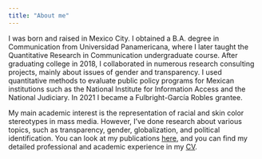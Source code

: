 ```yaml
---
title: "About me"
---
```


I was born and raised in Mexico City. I obtained a B.A. degree in Communication from Universidad Panamericana, where I later taught the Quantitative Research in Communication undergraduate course. After graduating college in 2018, I collaborated in numerous research consulting projects, mainly about issues of gender and transparency. I used quantitative methods to evaluate public policy programs for Mexican institutions such as the National Institute for Information Access and the National Judiciary. In 2021 I became a Fulbright-García Robles grantee.  

My main academic interest is the representation of racial and skin color stereotypes in mass media. However, I've done research about various topics, such as transparency, gender, globalization, and political identification. You can look at my publications <a href="https://scholar.google.com/citations?user=bEIbJF8AAAAJ&hl=en">here</a>, and you can find my detailed professional and academic experience in my <a href="CV.pdf" download>CV</a>. 
